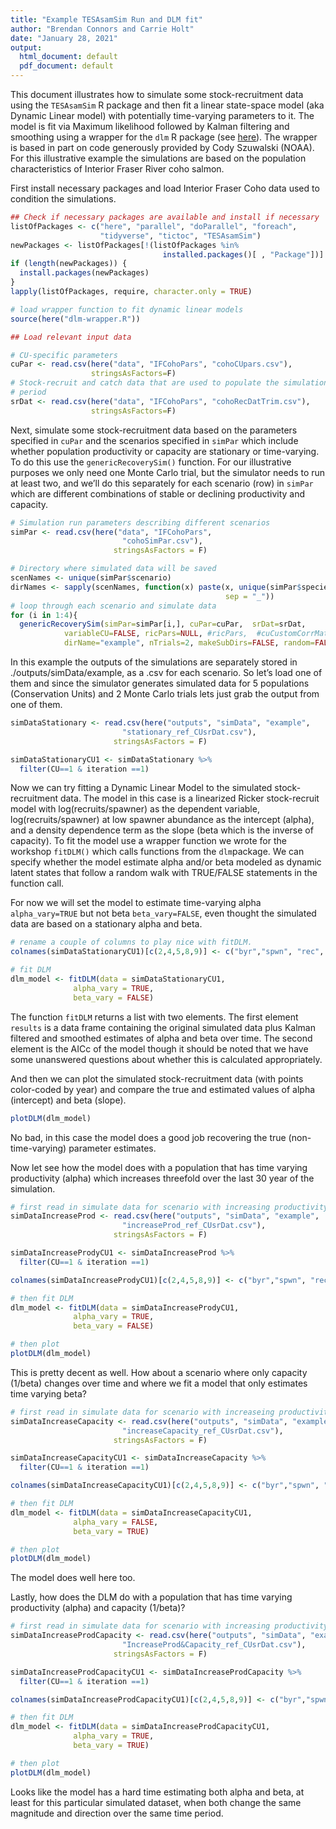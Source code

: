 ```yaml
---
title: "Example TESAsamSim Run and DLM fit"
author: "Brendan Connors and Carrie Holt"
date: "January 28, 2021"
output:
  html_document: default
  pdf_document: default
---
```


This document illustrates how to simulate some stock-recruitment data using the `TESAsamSim` R package and then fit a linear state-space model (aka Dynamic Linear model) with potentially time-varying parameters to it. The model is fit via Maximum likelihood followed by Kalman filtering and smoothing using a wrapper for the `dlm` R package (see [here](https://cran.r-project.org/web/packages/dlm/index.html)). The wrapper is based in part on code generously provided by Cody Szuwalski (NOAA). For this illustrative example the simulations are based on the population characteristics of Interior Fraser River coho salmon.


First install necessary packages and load Interior Fraser Coho data used to condition the simulations. 
```r
## Check if necessary packages are available and install if necessary
listOfPackages <- c("here", "parallel", "doParallel", "foreach", 
                    "tidyverse", "tictoc", "TESAsamSim")
newPackages <- listOfPackages[!(listOfPackages %in% 
                                  installed.packages()[ , "Package"])]
if (length(newPackages)) {
  install.packages(newPackages)
}
lapply(listOfPackages, require, character.only = TRUE)

# load wrapper function to fit dynamic linear models
source(here("dlm-wrapper.R"))

## Load relevant input data

# CU-specific parameters
cuPar <- read.csv(here("data", "IFCohoPars", "cohoCUpars.csv"),
                  stringsAsFactors=F)
# Stock-recruit and catch data that are used to populate the simulation priming
# period
srDat <- read.csv(here("data", "IFCohoPars", "cohoRecDatTrim.csv"),
                  stringsAsFactors=F)

```

Next, simulate some stock-recruitment data based on the parameters specified in `cuPar` and the scenarios specified in `simPar` which include whether population productivity or capacity are stationary or time-varying. To do this  use the `genericRecoverySim()` function. For our illustrative purposes we only need one Monte Carlo trial, but the simulator needs to run at least two, and we'll do this separately for each scenario (row) in `simPar` which are different combinations of stable or declining productivity and capacity.

```r
# Simulation run parameters describing different scenarios
simPar <- read.csv(here("data", "IFCohoPars",
                         "cohoSimPar.csv"),
                       stringsAsFactors = F)

# Directory where simulated data will be saved
scenNames <- unique(simPar$scenario)
dirNames <- sapply(scenNames, function(x) paste(x, unique(simPar$species),
                                                sep = "_"))
# loop through each scenario and simulate data
for (i in 1:4){
  genericRecoverySim(simPar=simPar[i,], cuPar=cuPar,  srDat=srDat,
            variableCU=FALSE, ricPars=NULL, #ricPars,  #cuCustomCorrMat = cuCustomCorrMat,
            dirName="example", nTrials=2, makeSubDirs=FALSE, random=FALSE)}


```

In this example the outputs of the simulations are separately stored in ./outputs/simData/example, as a .csv for each scenario. So let's load one of them and since the simulator generates simulated data for 5 populations (Conservation Units) and 2 Monte Carlo trials lets just grab the output from one of them.

```r
simDataStationary <- read.csv(here("outputs", "simData", "example",
                         "stationary_ref_CUsrDat.csv"),
                       stringsAsFactors = F)

simDataStationaryCU1 <- simDataStationary %>% 
  filter(CU==1 & iteration ==1)

```
Now we can try fitting a Dynamic Linear Model to the simulated stock-recruitment data. The model in this case is a linearized Ricker stock-recruit model with log(recruits/spawner) as the dependent variable, log(recruits/spawner) at low spawner abundance as the intercept (alpha), and a density dependence term as the slope (beta which is the inverse of capacity). To fit the model use a wrapper function we wrote for the workshop `fitDLM()` which calls functions from the `dlm`package. We can specify whether the model estimate alpha and/or beta modeled as dynamic latent states that follow a random walk with TRUE/FALSE statements in the function call. 

For now we will set the model to estimate time-varying alpha `alpha_vary=TRUE` but not beta `beta_vary=FALSE`, even thought the simulated data are based on a stationary alpha and beta.

```r
# rename a couple of columns to play nice with fitDLM. 
colnames(simDataStationaryCU1)[c(2,4,5,8,9)] <- c("byr","spwn", "rec", "alpha_true", "beta_true")

# fit DLM
dlm_model <- fitDLM(data = simDataStationaryCU1,
              alpha_vary = TRUE,
              beta_vary = FALSE)

```

The function `fitDLM` returns a list with two elements. The first element `results` is a data frame containing the original simulated data plus Kalman filtered and smoothed estimates of alpha and beta over time. The second element is the AICc of the model though it should be noted that we have some unanswered questions about whether this is calculated appropriately.  

And then we can plot the simulated stock-recruitment data (with points color-coded by year) and compare the true and estimated values of alpha (intercept) and beta (slope). 

```r
plotDLM(dlm_model)
```

No bad, in this case the model does a good job recovering the true (non-time-varying) parameter estimates. 

Now let see how the model does with a population that has time varying productivity (alpha) which increases threefold over the last 30 year of the simulation. 

```r

# first read in simulate data for scenario with increasing productivity
simDataIncreaseProd <- read.csv(here("outputs", "simData", "example",
                         "increaseProd_ref_CUsrDat.csv"),
                       stringsAsFactors = F)

simDataIncreaseProdyCU1 <- simDataIncreaseProd %>% 
  filter(CU==1 & iteration ==1)

colnames(simDataIncreaseProdyCU1)[c(2,4,5,8,9)] <- c("byr","spwn", "rec", "alpha_true", "beta_true")

# then fit DLM
dlm_model <- fitDLM(data = simDataIncreaseProdyCU1,
              alpha_vary = TRUE,
              beta_vary = FALSE)

# then plot
plotDLM(dlm_model)
```

This is pretty decent as well. How about a scenario where only capacity (1/beta) changes over time and where we fit a model that only estimates time varying beta?  

```r

# first read in simulate data for scenario with increaseing productivity
simDataIncreaseCapacity <- read.csv(here("outputs", "simData", "example",
                         "increaseCapacity_ref_CUsrDat.csv"),
                       stringsAsFactors = F)

simDataIncreaseCapacityCU1 <- simDataIncreaseCapacity %>% 
  filter(CU==1 & iteration ==1)

colnames(simDataIncreaseCapacityCU1)[c(2,4,5,8,9)] <- c("byr","spwn", "rec", "alpha_true", "beta_true")

# then fit DLM
dlm_model <- fitDLM(data = simDataIncreaseCapacityCU1,
              alpha_vary = FALSE,
              beta_vary = TRUE)

# then plot
plotDLM(dlm_model)
```

The model does well here too. 

Lastly, how does the DLM do with a population that has time varying productivity (alpha) and capacity (1/beta)?  

```r

# first read in simulate data for scenario with increasing productivity and capacity
simDataIncreaseProdCapacity <- read.csv(here("outputs", "simData", "example",
                         "IncreaseProd&Capacity_ref_CUsrDat.csv"),
                       stringsAsFactors = F)

simDataIncreaseProdCapacityCU1 <- simDataIncreaseProdCapacity %>% 
  filter(CU==1 & iteration ==1)

colnames(simDataIncreaseProdCapacityCU1)[c(2,4,5,8,9)] <- c("byr","spwn", "rec", "alpha_true", "beta_true")

# then fit DLM
dlm_model <- fitDLM(data = simDataIncreaseProdCapacityCU1,
              alpha_vary = TRUE,
              beta_vary = TRUE)

# then plot
plotDLM(dlm_model)
```

Looks like the model has a hard time estimating both alpha and beta, at least for this particular simulated dataset, when both change the same magnitude and direction over the same time period.  





















